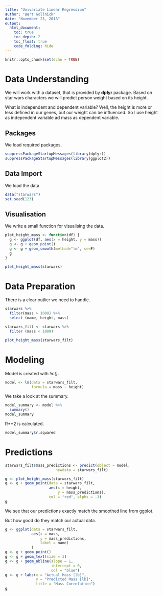 ```yaml
---
title: "Univariate Linear Regression"
author: "Bert Gollnick"
date: "November 23, 2018"
output: 
  html_document:
    toc: true
    toc_depth: 2
    toc_float: true
    code_folding: hide
---
```


```r
knitr::opts_chunk$set(echo = TRUE)
```

# Data Understanding

We will work with a dataset, that is provided by **dplyr** package. Based on star wars characters we will predict person weight based on its height.

What is independent and dependent variable? Well, the height is more or less defined in our genes, but our weight can be influenced. So I use height as independent variable ad mass as dependent variable.

## Packages

We load required packages.

```r
suppressPackageStartupMessages(library(dplyr))
suppressPackageStartupMessages(library(ggplot2))
```

## Data Import

We load the data.

```r
data("starwars")
set.seed(123)
```

## Visualisation

We write a small function for visualising the data.

```r
plot_height_mass <- function(df) {
  g <- ggplot(df, aes(x = height, y = mass))
  g <- g + geom_point()
  g <- g + geom_smooth(method="lm", se=F)
  g
}

plot_height_mass(starwars)
```

# Data Preparation

There is a clear outlier we need to handle.

```r
starwars %>% 
  filter(mass > 1000) %>% 
  select (name, height, mass)
```


```r
starwars_filt <- starwars %>% 
  filter (mass < 1000)

plot_height_mass(starwars_filt)
```

# Modeling

Model is created with *lm()*.

```r
model <- lm(data = starwars_filt, 
            formula = mass ~ height)
```

We take a look at the summary.

```r
model_summary <- model %>% 
  summary()
model_summary
```

R**2 is calculated.

```r
model_summary$r.squared
```

# Predictions

```r
starwars_filt$mass_predictions <- predict(object = model, 
                       newdata = starwars_filt)
```

```r
g <- plot_height_mass(starwars_filt)
g <- g + geom_point(data = starwars_filt, 
                    aes(x = height, 
                        y = mass_predictions),
                    col = "red", alpha = .3)
g
```

We see that our predictions exactly match the smoothed line from ggplot.

But how good do they match our actual data.

```r
g <- ggplot(data = starwars_filt,
            aes(x = mass,
                y = mass_predictions,
                label = name)
            )
g <- g + geom_point()
g <- g + geom_text(size = 3)
g <- g + geom_abline(slope = 1, 
                     intercept = 0,
                     col = "blue")
g <- g + labs(x = "Actual Mass [lb]",
              y = "Predicted Mass [lb]",
              title = "Mass Correlation")
g
```
